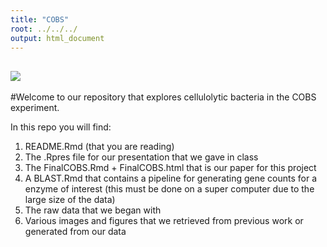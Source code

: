 ```yaml
---
title: "COBS"
root: ../../../
output: html_document
---
```

![](images/COBSPIC.png)
------
#Welcome to our repository that explores cellulolytic bacteria in the COBS experiment.

In this repo you will find:

  1. README.Rmd (that you are reading)
  2. The .Rpres file for our presentation that we gave in class
  3. The FinalCOBS.Rmd + FinalCOBS.html that is our paper for this project
  4. A BLAST.Rmd that contains a pipeline for generating gene counts for a enzyme of interest (this must be done on a super computer due to the large size of the data)
  5. The raw data that we began with
  6. Various images and figures that we retrieved from previous work or generated from our data






